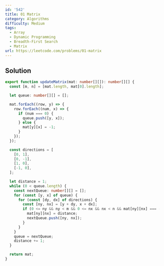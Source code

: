 ```yaml
---
id: '542'
title: 01 Matrix
category: Algorithms
difficulty: Medium
tags:
  - Array
  - Dynamic Programming
  - Breadth-First Search
  - Matrix
url: https://leetcode.com/problems/01-matrix
---
```


## Solution

```typescript filename="solution.ts" copy
export function updateMatrix(mat: number[][]): number[][] {
  const [m, n] = [mat.length, mat[0].length];

  let queue: number[][] = [];

  mat.forEach((row, y) => {
    row.forEach((num, x) => {
      if (num === 0) {
        queue.push([y, x]);
      } else {
        mat[y][x] = -1;
      }
    });
  });

  const directions = [
    [0, 1],
    [0, -1],
    [1, 0],
    [-1, 0],
  ];

  let distance = 1;
  while (0 < queue.length) {
    const nextQueue: number[][] = [];
    for (const [y, x] of queue) {
      for (const [dy, dx] of directions) {
        const [ny, nx] = [y + dy, x + dx];
        if (0 <= ny && ny < m && 0 <= nx && nx < n && mat[ny][nx] === -1) {
          mat[ny][nx] = distance;
          nextQueue.push([ny, nx]);
        }
      }
    }
    queue = nextQueue;
    distance += 1;
  }

  return mat;
}
```
